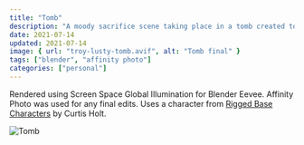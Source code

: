 ```yaml
---
title: "Tomb"
description: "A moody sacrifice scene taking place in a tomb created to test SSGI in Blender Eevee."
date: 2021-07-14
updated: 2021-07-14
image: { url: "troy-lusty-tomb.avif", alt: "Tomb final" }
tags: ["blender", "affinity photo"]
categories: ["personal"]
---
```


Rendered using Screen Space Global Illumination for Blender Eevee. Affinity Photo was used for any final edits. Uses a character from [Rigged Base Characters](https://curtisjamesholt.gumroad.com/l/rigged_base_characters) by Curtis Holt.

![Tomb](troy-lusty-tomb.avif)
